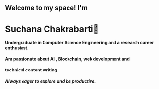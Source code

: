 ## Welcome to my space! I'm
# Suchana Chakrabarti👧

#### Undergraduate in Computer Science Engineering and a research career enthusiast.


#### Am passionate about AI , Blockchain, web development and 

#### technical content writing.



##### Always eager to explore and be productive.



